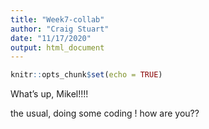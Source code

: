 ```yaml
---
title: "Week7-collab"
author: "Craig Stuart"
date: "11/17/2020"
output: html_document
---
```


```r
knitr::opts_chunk$set(echo = TRUE)
```

What's up, Mikel!!!!

the usual, doing some coding ! how are you??